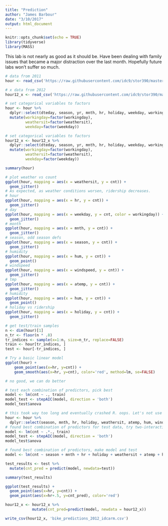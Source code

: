 ```yaml
---
title: "Prediction"
author: "James Barbour"
date: "3/10/2017"
output: html_document
---
```


```r
knitr::opts_chunk$set(echo = TRUE)
library(tidyverse)
library(MASS)
```


This lab is not nearly as good as it should be. Have been dealing with family issues that became a major distraction over the last month. Hopefully future labs won't suffer so much.

```r
# data from 2011
hour <- read_csv('https://raw.githubusercontent.com/idc9/stor390/master/data/bikes_2011.csv')

# x data from 2012
hour12_x <- read_csv('https://raw.githubusercontent.com/idc9/stor390/master/data/bikes_12_x.csv')

# set categorical variables to factors
hour <- hour %>% 
  dplyr::select(dteday, season, yr, mnth, hr, holiday, weekday, workingday, weathersit, atemp, hum, windspeed, cnt) %>%
  mutate(workingday=factor(workingday),
         weathersit=factor(weathersit),
         weekday=factor(weekday))

# set categorical variables to factors
hour12_x <- hour12_x %>% 
  dplyr::select(dteday, season, yr, mnth, hr, holiday, weekday, workingday, weathersit, temp, atemp, hum, windspeed) %>%
  mutate(workingday=factor(workingday),
         weathersit=factor(weathersit),
         weekday=factor(weekday))
```

```r
summary(hour)

# plot weather vs count
ggplot(hour, mapping = aes(x = weathersit, y = cnt)) + 
  geom_jitter()
# As expected, as weather conditions worsen, ridership decreases.
# hour
ggplot(hour, mapping = aes(x = hr, y = cnt)) + 
  geom_jitter()
# day
ggplot(hour, mapping = aes(x = weekday, y = cnt, color = workingday)) + 
  geom_jitter()
# month
ggplot(hour, mapping = aes(x = mnth, y = cnt)) + 
  geom_jitter()
# season, odd season defs
ggplot(hour, mapping = aes(x = season, y = cnt)) + 
  geom_jitter()
# humidity
ggplot(hour, mapping = aes(x = hum, y = cnt)) + 
  geom_point()
# windspeed
ggplot(hour, mapping = aes(x = windspeed, y = cnt)) + 
  geom_jitter()
# tmp
ggplot(hour, mapping = aes(x = atemp, y = cnt)) + 
  geom_jitter()
# humidity
ggplot(hour, mapping = aes(x = hum, y = cnt)) + 
  geom_point()
# holiday vs ridership
ggplot(hour, mapping = aes(x = holiday, y = cnt)) + 
  geom_jitter()
```

```r
# get test/train samples
n <- dim(hour)[1]
n_tr <- floor(n * .8)
tr_indices <- sample(x=1:n, size=n_tr, replace=FALSE)
train <- hour[tr_indices, ]
test <- hour[-tr_indices, ]
```

```r
# Try a basic linear model
ggplot(hour) +
    geom_point(aes(x=hr, y=cnt)) +
    geom_smooth(aes(x=hr, y=cnt), color='red', method=lm, se=FALSE)

# no good, we can do better
```

```r
# test each combination of predictors, pick best
model <- lm(cnt ~ ., train)
model_test <- stepAIC(model, direction = 'both')
model_test$anova
```

```r
# this took way too long and eventually crashed R. oops. Let's not use this.
hour <- hour %>%
  dplyr::select(season, mnth, hr, holiday, weathersit, atemp, hum, windspeed, cnt)
# found best combination of predictors for test data, try two-interactions
model <- lm(cnt ~ .*., train)
model_test <- stepAIC(model, direction = 'both')
model_test$anova
```

```r
# found best combination of predictors, make model and test
model <- lm(cnt ~ season + mnth + hr + holiday + weathersit + atemp + hum + windspeed, train)

test_results <- test %>% 
  mutate(cnt_pred = predict(model, newdata=test))

summary(test_results)

ggplot(test_results) + 
  geom_point(aes(x=hr, y=cnt)) +
  geom_point(aes(x=hr+.5, y=cnt_pred), color='red')

hour12_x <- hour12_x %>% 
            mutate(cnt_pred=predict(model, newdata = hour12_x))

write_csv(hour12_x, 'bike_predictions_2012_idcarm.csv')

```